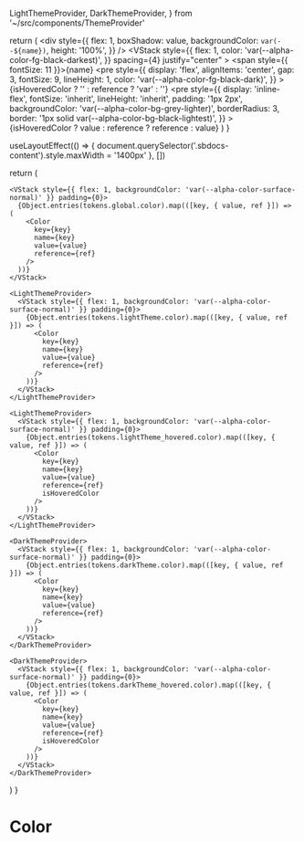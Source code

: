 
  LightThemeProvider,
  DarkThemeProvider,
} from '~/src/components/ThemeProvider'

<Meta title="alpha-foundation/Color" />

  return (
    <HStack
      spacing={10}
      height={80}
      align="center"
    >
      <div
        style={{
          flex: 1,
          boxShadow: value,
          backgroundColor: `var(--${name})`,
          height: '100%',
        }}
      />
      <VStack
        style={{
          flex: 1,
          color: 'var(--alpha-color-fg-black-darkest)',
        }}
        spacing={4}
        justify="center"
      >
        <span style={{ fontSize: 11 }}>{name}</span>
        <pre
          style={{
            display: 'flex',
            alignItems: 'center',
            gap: 3,
            fontSize: 9,
            lineHeight: 1,
            color: 'var(--alpha-color-fg-black-dark)',
          }}
        >
          {isHoveredColor ? '' : reference ? 'var' : ''}
          <pre
            style={{
              display: 'inline-flex',
              fontSize: 'inherit',
              lineHeight: 'inherit',
              padding: '1px 2px',
              backgroundColor: 'var(--alpha-color-bg-grey-lighter)',
              borderRadius: 3,
              border: '1px solid var(--alpha-color-bg-black-lightest)',
            }}
          >
            {isHoveredColor ? value : reference ? reference : value}
          </pre>
        </pre>
      </VStack>
    </HStack>
  )
}

  useLayoutEffect(() => {
    document.querySelector('.sbdocs-content').style.maxWidth = '1400px'
}, [])

return (<HStack>

    <VStack style={{ flex: 1, backgroundColor: 'var(--alpha-color-surface-normal)' }} padding={0}>
      {Object.entries(tokens.global.color).map(([key, { value, ref }]) => (
        <Color
          key={key}
          name={key}
          value={value}
          reference={ref}
        />
      ))}
    </VStack>

    <LightThemeProvider>
      <VStack style={{ flex: 1, backgroundColor: 'var(--alpha-color-surface-normal)' }} padding={0}>
        {Object.entries(tokens.lightTheme.color).map(([key, { value, ref }]) => (
          <Color
            key={key}
            name={key}
            value={value}
            reference={ref}
          />
        ))}
      </VStack>
    </LightThemeProvider>

    <LightThemeProvider>
      <VStack style={{ flex: 1, backgroundColor: 'var(--alpha-color-surface-normal)' }} padding={0}>
        {Object.entries(tokens.lightTheme_hovered.color).map(([key, { value, ref }]) => (
          <Color
            key={key}
            name={key}
            value={value}
            reference={ref}
            isHoveredColor
          />
        ))}
      </VStack>
    </LightThemeProvider>

    <DarkThemeProvider>
      <VStack style={{ flex: 1, backgroundColor: 'var(--alpha-color-surface-normal)' }} padding={0}>
        {Object.entries(tokens.darkTheme.color).map(([key, { value, ref }]) => (
          <Color
            key={key}
            name={key}
            value={value}
            reference={ref}
          />
        ))}
      </VStack>
    </DarkThemeProvider>

    <DarkThemeProvider>
      <VStack style={{ flex: 1, backgroundColor: 'var(--alpha-color-surface-normal)' }} padding={0}>
        {Object.entries(tokens.darkTheme_hovered.color).map(([key, { value, ref }]) => (
          <Color
            key={key}
            name={key}
            value={value}
            reference={ref}
            isHoveredColor
          />
        ))}
      </VStack>
    </DarkThemeProvider>

  </HStack>)
}

# Color

<Primary />

